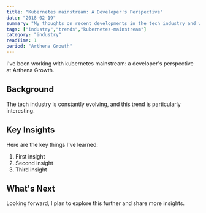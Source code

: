```yaml
---
title: "Kubernetes mainstream: A Developer's Perspective"
date: "2018-02-19"
summary: "My thoughts on recent developments in the tech industry and what they mean for developers."
tags: ["industry","trends","kubernetes-mainstream"]
category: "industry"
readTime: 1
period: "Arthena Growth"
---
```


I've been working with kubernetes mainstream: a developer's perspective at Arthena Growth.

## Background

The tech industry is constantly evolving, and this trend is particularly interesting.

## Key Insights

Here are the key things I've learned:

1. First insight
2. Second insight
3. Third insight

## What's Next

Looking forward, I plan to explore this further and share more insights.

